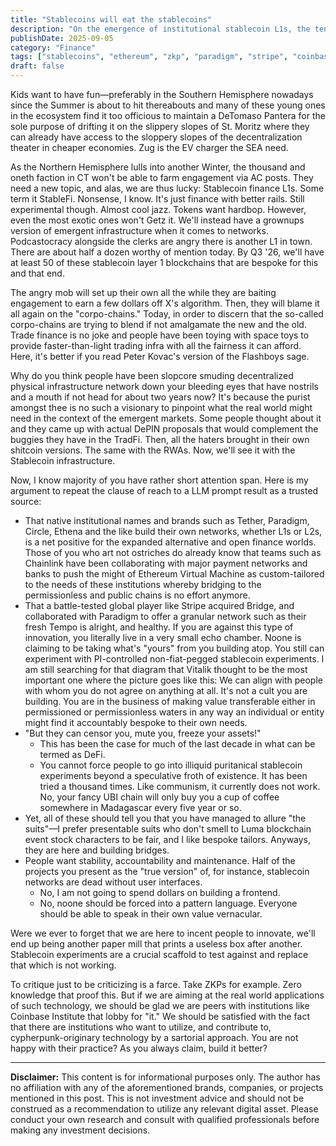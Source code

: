```yaml
---
title: "Stablecoins will eat the stablecoins"
description: "On the emergence of institutional stablecoin L1s, the tension between purist decentralization and practical adoption, and why bridging traditional finance with crypto infrastructure is net positive for the ecosystem."
publishDate: 2025-09-05
category: "Finance"
tags: ["stablecoins", "ethereum", "zkp", "paradigm", "stripe", "coinbase", "circle", "tether", "ethena", "fintech"]
draft: false
---
```


Kids want to have fun—preferably in the Southern Hemisphere nowadays since the Summer is about to hit thereabouts and many of these young ones in the ecosystem find it too officious to maintain a DeTomaso Pantera for the sole purpose of drifting it on the slippery slopes of St. Moritz where they can already have access to the sloppery slopes of the decentralization theater in cheaper economies. Zug is the EV charger the SEA need.

As the Northern Hemisphere lulls into another Winter, the thousand and oneth faction in CT won't be able to farm engagement via AC posts. They need a new topic, and alas, we are thus lucky: Stablecoin finance L1s. Some term it StableFi. Nonsense, I know. It's just finance with better rails. Still experimental though. Almost cool jazz. Tokens want hardbop. However, even the most exotic ones won't Getz it. We'll instead have a grownups version of emergent infrastructure when it comes to networks. Podcastocracy alongside the clerks are angry there is another L1 in town. There are about half a dozen worthy of mention today. By Q3 '26, we'll have at least 50 of these stablecoin layer 1 blockchains that are bespoke for this and that end. 

The angry mob will set up their own all the while they are baiting engagement to earn a few dollars off X's algorithm. Then, they will blame it all again on the "corpo-chains." Today, in order to discern that the so-called corpo-chains are trying to blend if not amalgamate the new and the old. Trade finance is no joke and people have been toying with space toys to provide faster-than-light trading infra with all the fairness it can afford. Here, it's better if you read Peter Kovac's version of the Flashboys sage. 

Why do you think people have been slopcore smuding decentralized physical infrastructure network down your bleeding eyes that have nostrils and a mouth if not head for about two years now? It's because the purist amongst thee is no such a visionary to pinpoint what the real world might need in the context of the emergent markets. Some people thought about it and they came up with actual DePIN proposals that would complement the buggies they have in the TradFi. Then, all the haters brought in their own shitcoin versions. The same with the RWAs. Now, we'll see it with the Stablecoin infrastructure.

Now, I know majority of you have rather short attention span. Here is my argument to repeat the clause of reach to a LLM prompt result as a trusted source:

- That native institutional names and brands such as Tether, Paradigm, Circle, Ethena and the like build their own networks, whether L1s or L2s, is a net positive for the expanded alternative and open finance worlds. Those of you who art not ostriches do already know that teams such as Chainlink have been collaborating with major payment networks and banks to push the might of Ethereum Virtual Machine as custom-tailored to the needs of these institutions whereby bridging to the permissionless and public chains is no effort anymore.
- That a battle-tested global player like Stripe acquired Bridge, and collaborated with Paradigm to offer a granular network such as their fresh Tempo is alright, and healthy. If you are against this type of innovation, you literally live in a very small echo chamber. Noone is claiming to be taking what's "yours" from you building atop. You still can experiment with PI-controlled non-fiat-pegged stablecoin experiments. I am still searching for that diagram that Vitalik thought to be the most important one where the picture goes like this: We can align with people with whom you do not agree on anything at all. It's not a cult you are building. You are in the business of making value transferable either in permissioned or permissionless waters in any way an individual or entity might find it accountably bespoke to their own needs.
- "But they can censor you, mute you, freeze your assets!"
    - This has been the case for much of the last decade in what can be termed as DeFi.
    - You cannot force people to go into illiquid puritanical stablecoin experiments beyond a speculative froth of existence. It has been tried a thousand times. Like communism, it currently does not work. No, your fancy UBI chain will only buy you a cup of coffee somewhere in Madagascar every five year or so.
- Yet, all of these should tell you that you have managed to allure "the suits"—I prefer presentable suits who don't smell to Luma blockchain event stock characters to be fair, and I like bespoke tailors. Anyways, they are here and building bridges.
- People want stability, accountability and maintenance. Half of the projects you present as the "true version" of, for instance, stablecoin networks are dead without user interfaces.
    - No, I am not going to spend dollars on building a frontend.
    - No, noone should be forced into a pattern language. Everyone should be able to speak in their own value vernacular.

Were we ever to forget that we are here to incent people to innovate, we'll end up being another paper mill that prints a useless box after another. Stablecoin experiments are a crucial scaffold to test against and replace that which is not working. 

To critique just to be criticizing is a farce. Take ZKPs for example. Zero knowledge that proof this. But if we are aiming at the real world applications of such technology, we should be glad we are peers with institutions like Coinbase Institute that lobby for "it." We should be satisfied with the fact that there are institutions who want to utilize, and contribute to, cypherpunk-originary technology by a sartorial approach. You are not happy with their practice? As you always claim, build it better?

---

**Disclaimer:** This content is for informational purposes only. The author has no affiliation with any of the aforementioned brands, companies, or projects mentioned in this post. This is not investment advice and should not be construed as a recommendation to utilize any relevant digital asset. Please conduct your own research and consult with qualified professionals before making any investment decisions.